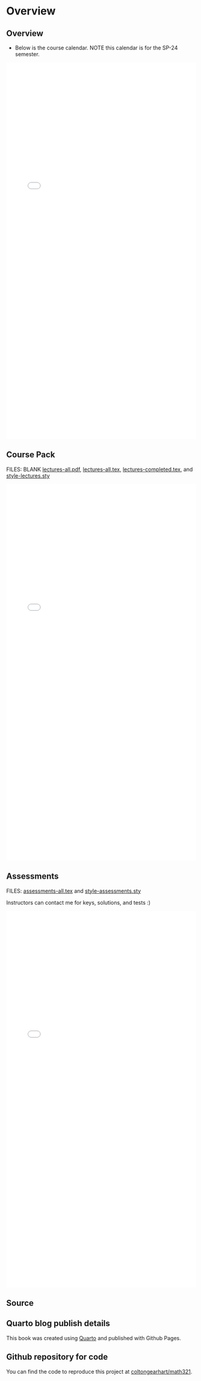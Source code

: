 # Overview {.unnumbered}

## Overview

- Below is the course calendar. NOTE this calendar is for the SP-24 semester.

<embed src="intro/math321-course-calendar-sp24.pdf" type="application/pdf" width="100%" height="1000px"></embed>

## Course Pack

FILES: BLANK [lectures-all.pdf](https://github.com/coltongearhart/math321/blob/main/lectures/lectures-all.pdf), [lectures-all.tex](https://github.com/coltongearhart/math321/blob/main/lectures/lectures-all.tex), [lectures-completed.tex](https://github.com/coltongearhart/math321/blob/main/lectures/lectures-completed.tex), and [style-lectures.sty](https://github.com/coltongearhart/math321/blob/main/lectures/style-lectures.sty)

<embed src="lectures/lectures-completed.pdf" type="application/pdf" width="100%" height="1000px"></embed>

## Assessments

FILES: [assessments-all.tex](https://github.com/coltongearhart/math321/blob/main/assessments/assessments-all.tex) and [style-assessments.sty](https://github.com/coltongearhart/math321/blob/main/assessments/style-assessments.sty)

Instructors can contact me for keys, solutions, and tests :)

<embed src="assessments/assessments-all.pdf" type="application/pdf" width="100%" height="1000px"></embed>

## Source

::: callout-note
## Quarto blog publish details

This book was created using [Quarto](https://quarto.org/) and published with Github Pages.
:::

::: callout-tip
## Github repository for code

You can find the code to reproduce this project at [coltongearhart/math321](https://github.com/coltongearhart/math321).
:::
